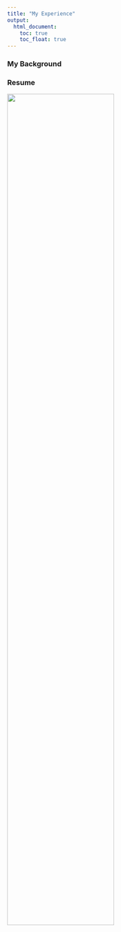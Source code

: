 ```yaml
---
title: "My Experience"
output: 
  html_document:
    toc: true
    toc_float: true
---
```


### My Background





### Resume

<img src="images/resume_fall_2022_website.jpg" style="width:70%">
